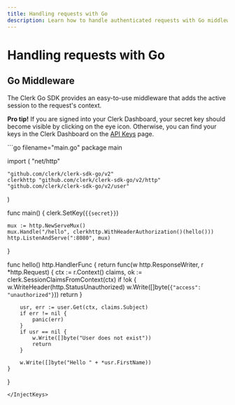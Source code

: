 ```yaml
---
title: Handling requests with Go
description: Learn how to handle authenticated requests with Go middleware using Clerk.
---
```


# Handling requests with Go

## Go Middleware

The Clerk Go SDK provides an easy-to-use middleware that adds the active session to the request's context.

**Pro tip!** If you are signed into your Clerk Dashboard, your secret key should become visible by clicking on the eye icon. Otherwise, you can find your keys in the Clerk Dashboard on the [API Keys](https://dashboard.clerk.com/last-active?path=api-keys) page.


<InjectKeys>
```go filename="main.go"
package main

import (
	"net/http"

	"github.com/clerk/clerk-sdk-go/v2"
	clerkhttp "github.com/clerk/clerk-sdk-go/v2/http"
	"github.com/clerk/clerk-sdk-go/v2/user"
)

func main() {
	clerk.SetKey(`{{secret}}`)

	mux := http.NewServeMux()
	mux.Handle("/hello", clerkhttp.WithHeaderAuthorization()(hello()))
	http.ListenAndServe(":8080", mux)
}

func hello() http.HandlerFunc {
	return func(w http.ResponseWriter, r *http.Request) {
		ctx := r.Context()
		claims, ok := clerk.SessionClaimsFromContext(ctx)
		if !ok {
			w.WriteHeader(http.StatusUnauthorized)
			w.Write([]byte(`{"access": "unauthorized"}`))
			return
		}

		usr, err := user.Get(ctx, claims.Subject)
		if err != nil {
			panic(err)
		}
		if usr == nil {
			w.Write([]byte("User does not exist"))
			return
		}

		w.Write([]byte("Hello " + *usr.FirstName))
	}
}
```
</InjectKeys>

